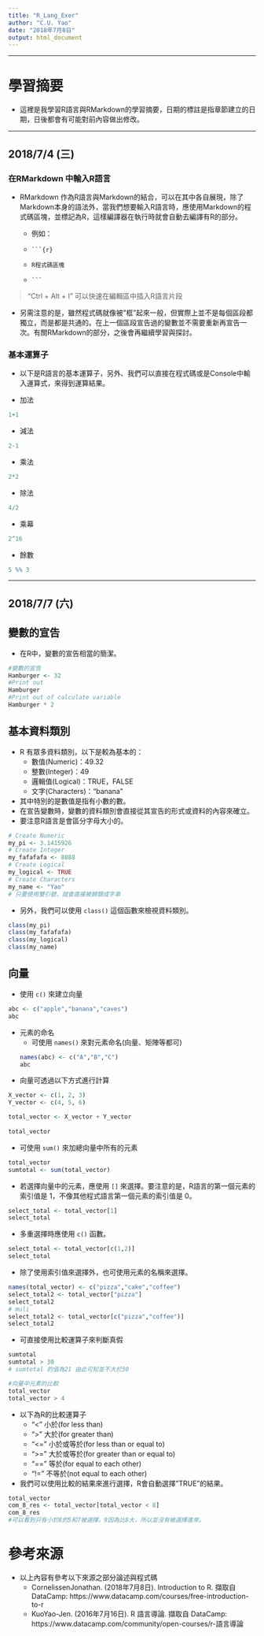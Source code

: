 ```yaml
---
title: "R_Lang_Exer"
author: "C.U. Yao"
date: "2018年7月8日"
output: html_document
---
```


***

# 學習摘要
* 這裡是我學習R語言與RMarkdown的學習摘要，日期的標註是指章節建立的日期，日後都會有可能對前內容做出修改。

***

## 2018/7/4 (三)

### 在RMarkdown 中輸入R語言
* RMarkdown 作為R語言與Markdown的結合，可以在其中各自展現，除了Markdown本身的語法外，當我們想要輸入R語言時，應使用Markdown的程式碼區塊，並標記為R，這樣編譯器在執行時就會自動去編譯有R的部分。

    * 例如：

    * ` ```{r} `

    * `R程式碼區塊 `
  
    * ` ``` `
    
> "Ctrl + Alt + I" 可以快速在編輯區中插入R語言片段

* 另需注意的是，雖然程式碼就像被"框"起來一般，但實際上並不是每個區段都獨立，而是都是共通的。在上一個區段宣告過的變數並不需要重新再宣告一次。有關RMarkdown的部分，之後會再繼續學習與探討。

### 基本運算子

* 以下是R語言的基本運算子，另外、我們可以直接在程式碼或是Console中輸入運算式，來得到運算結果。

* 加法

```r

1+1

```

* 減法

```r
2-1
```

* 乘法

```r
2*2
```

* 除法
```r
4/2
```

* 乘幕

```r
2^16
```

* 餘數

```r
5 %% 3
```

***

## 2018/7/7 (六)

## 變數的宣告
* 在R中，變數的宣告相當的簡潔。

```r
#變數的宣告
Hamburger <- 32
#Print out
Hamburger
#Print out of calculate variable
Hamburger * 2
```

## 基本資料類別
* R 有眾多資料類別，以下是較為基本的：
    * 數值(Numeric)：49.32
    * 整數(Integer)：49
    * 邏輯值(Logical)：TRUE，FALSE
    * 文字(Characters)："banana"
* 其中特別的是數值是指有小數的數。
* 在宣告變數時，變數的資料類別會直接從其宣告的形式或資料的內容來確立。
* 要注意R語言是會區分字母大小的。
```r
# Create Numeric
my_pi <- 3.1415926
# Create Integer
my_fafafafa <- 8888
# Create Logical
my_logical <- TRUE
# Create Characters
my_name <- "Yao"
# 只要使用雙引號，就會直接被歸類成字串
```
* 另外，我們可以使用 ` class() ` 這個函數來檢視資料類別。
```r
class(my_pi)
class(my_fafafafa)
class(my_logical)
class(my_name)
```
## 向量
* 使用 ` c() ` 來建立向量
```r
abc <- c("apple","banana","caves")
abc
```
* 元素的命名
    * 可使用 ` names() ` 來對元素命名(向量、矩陣等都可)
```r
names(abc) <- c("A","B","C")
abc
```
* 向量可透過以下方式進行計算
```r
X_vector <- c(1, 2, 3)
Y_vector <- c(4, 5, 6)

total_vector <- X_vector + Y_vector
  
total_vector
```
* 可使用 ` sum() ` 來加總向量中所有的元素
```r
total_vector
sumtotal <- sum(total_vector)
```
* 若選擇向量中的元素，應使用 ` [] ` 來選擇。要注意的是，R語言的第一個元素的索引值是 1，不像其他程式語言第一個元素的索引值是 0。
```r
select_total <- total_vector[1]
select_total
```
* 多重選擇時應使用 ` c() ` 函數。
```r
select_total <- total_vector[c(1,2)]
select_total
```

* 除了使用索引值來選擇外，也可使用元素的名稱來選擇。
```r
names(total_vector) <- c("pizza","cake","coffee")
select_total2 <- total_vector["pizza"]
select_total2
# muli
select_total2 <- total_vector[c("pizza","coffee")]
select_total2
```

* 可直接使用比較運算子來判斷真假
```r
sumtotal
sumtotal > 30
# sumtotal 的值為21 由此可知並不大於30

#向量中元素的比較
total_vector
total_vector > 4
```
* 以下為R的比較運算子
    * "< " 小於(for less than)
    * "> " 大於(for greater than)
    * "<=" 小於或等於(for less than or equal to)
    * ">=" 大於或等於(for greater than or equal to)
    * "==" 等於(for equal to each other)
    * "!=" 不等於(not equal to each other)
* 我們可以使用比較的結果來進行選擇，R會自動選擇"TRUE"的結果。
```r
total_vector
com_8_res <- total_vector[total_vector < 8]
com_8_res
#可以看到只有小於8的5和7被選擇，9因為比8大，所以並沒有被選擇進來。
```

# 參考來源
* 以上內容有參考以下來源之部分論述與程式碼
    * CornelissenJonathan. (2018年7月8日). Introduction to R. 擷取自 DataCamp:                https://www.datacamp.com/courses/free-introduction-to-r
    * KuoYao-Jen. (2016年7月16日). R 語言導論. 擷取自 DataCamp: https://www.datacamp.com/community/open-courses/r-語言導論


